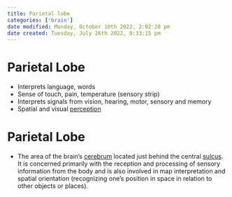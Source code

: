 ```yaml
---
title: Parietal lobe
categories: ['brain']
date modified: Monday, October 10th 2022, 2:02:20 pm
date created: Tuesday, July 26th 2022, 8:33:15 pm
---
```


# Parietal Lobe
 - Interprets language, words
 - Sense of touch, pain, temperature (sensory strip)
 - Interprets signals from vision, hearing, motor, sensory and memory
 - Spatial and visual [perception](Perception.qmd)

# Parietal Lobe
- The area of the brain’s [cerebrum](Cerebrum.qmd) located just behind the central [sulcus](Sulcus.qmd). It is concerned primarily with the reception and processing of sensory information from the body and is also involved in map interpretation and spatial orientation (recognizing one’s position in space in relation to other objects or places).



